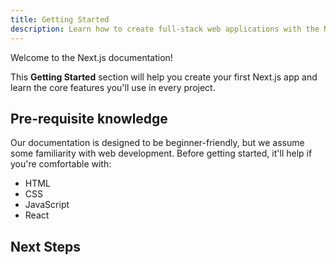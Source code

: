 ```yaml
---
title: Getting Started
description: Learn how to create full-stack web applications with the Next.js App Router.
---
```


Welcome to the Next.js documentation!

This **Getting Started** section will help you create your first Next.js app and learn the core features you'll use in every project.

## Pre-requisite knowledge

Our documentation is designed to be beginner-friendly, but we assume some familiarity with web development. Before getting started, it'll help if you're comfortable with:

- HTML
- CSS
- JavaScript
- React

## Next Steps
